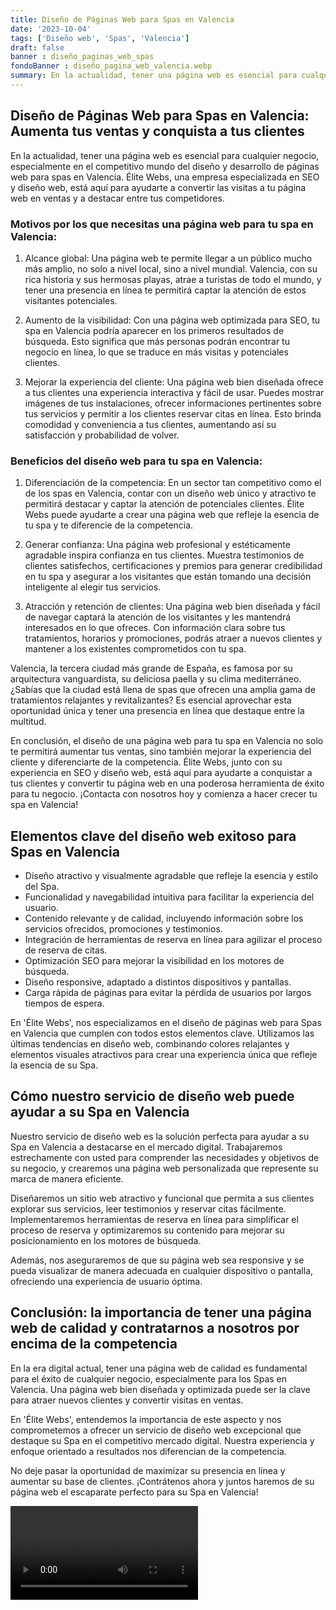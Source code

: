 ```yaml
---
title: Diseño de Páginas Web para Spas en Valencia
date: '2023-10-04'
tags: ['Diseño web', 'Spas', 'Valencia']
draft: false
banner : diseño_paginas_web_spas
fondoBanner : diseño_pagina_web_valencia.webp
summary: En la actualidad, tener una página web es esencial para cualquier negocio, especialmente en el competitivo mundo del diseño y desarrollo de páginas web para spas en Valencia. Élite Webs, una empresa especializada en SEO y diseño web, está aquí para ayudarte a convertir las visitas a tu página web en ventas y a destacar entre tus competidores.
---
```


## Diseño de Páginas Web para Spas en Valencia: Aumenta tus ventas y conquista a tus clientes

En la actualidad, tener una página web es esencial para cualquier negocio, especialmente en el competitivo mundo del diseño y desarrollo de páginas web para spas en Valencia. Élite Webs, una empresa especializada en SEO y diseño web, está aquí para ayudarte a convertir las visitas a tu página web en ventas y a destacar entre tus competidores.

### Motivos por los que necesitas una página web para tu spa en Valencia:

1. Alcance global: Una página web te permite llegar a un público mucho más amplio, no solo a nivel local, sino a nivel mundial. Valencia, con su rica historia y sus hermosas playas, atrae a turistas de todo el mundo, y tener una presencia en línea te permitirá captar la atención de estos visitantes potenciales.

2. Aumento de la visibilidad: Con una página web optimizada para SEO, tu spa en Valencia podría aparecer en los primeros resultados de búsqueda. Esto significa que más personas podrán encontrar tu negocio en línea, lo que se traduce en más visitas y potenciales clientes.

3. Mejorar la experiencia del cliente: Una página web bien diseñada ofrece a tus clientes una experiencia interactiva y fácil de usar. Puedes mostrar imágenes de tus instalaciones, ofrecer informaciones pertinentes sobre tus servicios y permitir a los clientes reservar citas en línea. Esto brinda comodidad y conveniencia a tus clientes, aumentando así su satisfacción y probabilidad de volver.

### Beneficios del diseño web para tu spa en Valencia:

1. Diferenciación de la competencia: En un sector tan competitivo como el de los spas en Valencia, contar con un diseño web único y atractivo te permitirá destacar y captar la atención de potenciales clientes. Élite Webs puede ayudarte a crear una página web que refleje la esencia de tu spa y te diferencie de la competencia.

2. Generar confianza: Una página web profesional y estéticamente agradable inspira confianza en tus clientes. Muestra testimonios de clientes satisfechos, certificaciones y premios para generar credibilidad en tu spa y asegurar a los visitantes que están tomando una decisión inteligente al elegir tus servicios.

3. Atracción y retención de clientes: Una página web bien diseñada y fácil de navegar captará la atención de los visitantes y les mantendrá interesados en lo que ofreces. Con información clara sobre tus tratamientos, horarios y promociones, podrás atraer a nuevos clientes y mantener a los existentes comprometidos con tu spa.

Valencia, la tercera ciudad más grande de España, es famosa por su arquitectura vanguardista, su deliciosa paella y su clima mediterráneo. ¿Sabías que la ciudad está llena de spas que ofrecen una amplia gama de tratamientos relajantes y revitalizantes? Es esencial aprovechar esta oportunidad única y tener una presencia en línea que destaque entre la multitud.

En conclusión, el diseño de una página web para tu spa en Valencia no solo te permitirá aumentar tus ventas, sino también mejorar la experiencia del cliente y diferenciarte de la competencia. Élite Webs, junto con su experiencia en SEO y diseño web, está aquí para ayudarte a conquistar a tus clientes y convertir tu página web en una poderosa herramienta de éxito para tu negocio. ¡Contacta con nosotros hoy y comienza a hacer crecer tu spa en Valencia!

<GifSeo />

<Cta />

## Elementos clave del diseño web exitoso para Spas en Valencia

- Diseño atractivo y visualmente agradable que refleje la esencia y estilo del Spa.
- Funcionalidad y navegabilidad intuitiva para facilitar la experiencia del usuario.
- Contenido relevante y de calidad, incluyendo información sobre los servicios ofrecidos, promociones y testimonios.
- Integración de herramientas de reserva en línea para agilizar el proceso de reserva de citas.
- Optimización SEO para mejorar la visibilidad en los motores de búsqueda.
- Diseño responsive, adaptado a distintos dispositivos y pantallas.
- Carga rápida de páginas para evitar la pérdida de usuarios por largos tiempos de espera.

En 'Élite Webs', nos especializamos en el diseño de páginas web para Spas en Valencia que cumplen con todos estos elementos clave. Utilizamos las últimas tendencias en diseño web, combinando colores relajantes y elementos visuales atractivos para crear una experiencia única que refleje la esencia de su Spa.

## Cómo nuestro servicio de diseño web puede ayudar a su Spa en Valencia

Nuestro servicio de diseño web es la solución perfecta para ayudar a su Spa en Valencia a destacarse en el mercado digital. Trabajaremos estrechamente con usted para comprender las necesidades y objetivos de su negocio, y crearemos una página web personalizada que represente su marca de manera eficiente.

Diseñaremos un sitio web atractivo y funcional que permita a sus clientes explorar sus servicios, leer testimonios y reservar citas fácilmente. Implementaremos herramientas de reserva en línea para simplificar el proceso de reserva y optimizaremos su contenido para mejorar su posicionamiento en los motores de búsqueda.

Además, nos aseguraremos de que su página web sea responsive y se pueda visualizar de manera adecuada en cualquier dispositivo o pantalla, ofreciendo una experiencia de usuario óptima.

## Conclusión: la importancia de tener una página web de calidad y contratarnos a nosotros por encima de la competencia

En la era digital actual, tener una página web de calidad es fundamental para el éxito de cualquier negocio, especialmente para los Spas en Valencia. Una página web bien diseñada y optimizada puede ser la clave para atraer nuevos clientes y convertir visitas en ventas.

En 'Élite Webs', entendemos la importancia de este aspecto y nos comprometemos a ofrecer un servicio de diseño web excepcional que destaque su Spa en el competitivo mercado digital. Nuestra experiencia y enfoque orientado a resultados nos diferencian de la competencia.

No deje pasar la oportunidad de maximizar su presencia en línea y aumentar su base de clientes. ¡Contrátenos ahora y juntos haremos de su página web el escaparate perfecto para su Spa en Valencia!

<Video />

<CtaBot job='Spas' city='Valencia'/>

<Gmaps query='Valencia+españa+maps' />